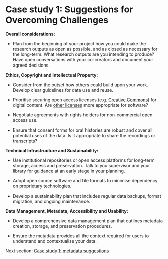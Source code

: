 # **Case study 1:** Suggestions for Overcoming Challenges {#sec-cs1suggestions}

**Overall considerations:**

-   Plan from the beginning of your project how you could make the research outputs as open as possible, and as closed as necessary for the long-term. What research outputs are you intending to produce? Have open conversations with your co-creators and document your agreed decisions.

**Ethics, Copyright and Intellectual Property:**

-   Consider from the outset how others could build upon your work. Develop clear guidelines for data use and reuse.

-   Prioritise securing open access licenses (e.g. [Creative Commons](https://creativecommons.org/share-your-work/)) for digital content. Are [other licenses](https://opensource.org/licenses/) more appropriate for software?

-   Negotiate agreements with rights holders for non-commercial open access use.

-   Ensure that consent forms for oral histories are robust and cover all potential uses of the data. Is it appropriate to share the recordings or transcripts?

**Technical Infrastructure and Sustainability:**

-   Use institutional repositories or open access platforms for long-term storage, access and preservation. Talk to you supervisor and your library for guidance at an early stage in your planning.

-   Adopt open source software and file formats to minimise dependency on proprietary technologies.

-   Develop a sustainability plan that includes regular data backups, format migration, and ongoing maintenance.

**Data Management, Metadata, Accessibility and Usability:**

-   Develop a comprehensive data management plan that outlines metadata creation, storage, and preservation procedures.

-   Ensure the metadata provides all the context required for users to understand and contextualise your data.

Next section: [Case study 1: metadata suggestions](case-study-1-metadata.qmd#sec-cs1metadata)